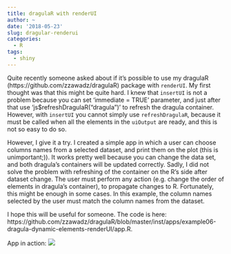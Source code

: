 ```yaml
---
title: dragulaR with renderUI
author: ~
date: '2018-05-23'
slug: dragular-renderui
categories:
  - R
tags:
  - shiny
---
```


Quite recently someone asked about if it's possible to use my dragulaR (https://github.com/zzawadz/dragulaR) package with `renderUI`. My first thought was that this might be quite hard. I knew that `insertUI` is not a problem because you can set 'immediate = TRUE' parameter, and just after that use 'js$refreshDragulaR("dragula")' to refresh the dragula container. However, with `insertUI` you cannot simply use `refreshDragulaR`, because it must be called when all the elements in the `uiOutput` are ready, and this is not so easy to do so.

However, I give it a try. I created a simple app in which a user can choose columns names from a selected dataset, and print them on the plot (this is unimportant;)). It works pretty well because you can change the data set, and both dragula's containers will be updated correctly. Sadly, I did not solve the problem with refreshing of the container on the R's side after dataset change. The user must perform any action (e.g. change the order of elements in dragula's container), to propagate changes to R. Fortunately, this might be enough in some cases. In this example, the column names selected by the user must match the column names from the dataset.

I hope this will be useful for someone. The code is here: https://github.com/zzawadz/dragulaR/blob/master/inst/apps/example06-dragula-dynamic-elements-renderUI/app.R.

App in action:
![](https://raw.githubusercontent.com/zzawadz/dragulaR/master/media/renderui.gif)
